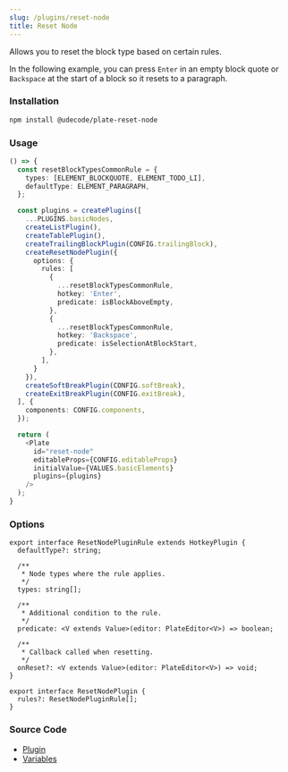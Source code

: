 ```yaml
---
slug: /plugins/reset-node
title: Reset Node
---
```


Allows you to reset the block type based on certain rules.

In the following example, you can press `Enter` in an empty block quote or `Backspace` at the start of a block so it resets to a paragraph.

### Installation

```bash npm2yarn
npm install @udecode/plate-reset-node
```

### Usage

```ts live
() => {
  const resetBlockTypesCommonRule = {
    types: [ELEMENT_BLOCKQUOTE, ELEMENT_TODO_LI],
    defaultType: ELEMENT_PARAGRAPH,
  };

  const plugins = createPlugins([
    ...PLUGINS.basicNodes,
    createListPlugin(),
    createTablePlugin(),
    createTrailingBlockPlugin(CONFIG.trailingBlock),
    createResetNodePlugin({
      options: {
        rules: [
          {
            ...resetBlockTypesCommonRule,
            hotkey: 'Enter',
            predicate: isBlockAboveEmpty,
          },
          {
            ...resetBlockTypesCommonRule,
            hotkey: 'Backspace',
            predicate: isSelectionAtBlockStart,
          },
        ],
      }
    }),
    createSoftBreakPlugin(CONFIG.softBreak),
    createExitBreakPlugin(CONFIG.exitBreak),
  ], {
    components: CONFIG.components,
  });

  return (
    <Plate
      id="reset-node"
      editableProps={CONFIG.editableProps}
      initialValue={VALUES.basicElements}
      plugins={plugins}
    />
  );
}
```

### Options

```tsx
export interface ResetNodePluginRule extends HotkeyPlugin {
  defaultType?: string;

  /**
   * Node types where the rule applies.
   */
  types: string[];

  /**
   * Additional condition to the rule.
   */
  predicate: <V extends Value>(editor: PlateEditor<V>) => boolean;

  /**
   * Callback called when resetting.
   */
  onReset?: <V extends Value>(editor: PlateEditor<V>) => void;
}

export interface ResetNodePlugin {
  rules?: ResetNodePluginRule[];
}
```

### Source Code

- [Plugin](https://github.com/udecode/plate/blob/main/packages/editor/reset-node/src/createResetNodePlugin.ts)
- [Variables](https://github.com/udecode/plate/blob/main/docs/src/live/live.tsx)

